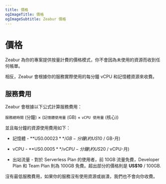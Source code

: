 ```yaml
---
title: 價格
ogImageTitle: 價格
ogImageSubtitle: Zeabur 價格
---
```


# 價格

Zeabur 為你的專案提供按量計費的價格模式，你不會因為未使用的資源而收到任何帳單。

相反，Zeabur 會根據你的服務實際使用的每分鐘 vCPU 和記憶體資源來收費。

## 服務費用

Zeabur 會根據以下公式計算服務費用：
  
`服務總時間` (分鐘) × (`記憶體使用量` (GB) + `vCPU 使用量` (核心))

並且每分鐘的資源使用費用如下：

- 記憶體 - **US$0.00023** / GB-分鐘 (約 US$10 / GB-月)

- vCPU - **US$0.0005** / vCPU-分鐘 (約 US$20 / vCPU-月)

- 出站流量 - 對於 Serverless Plan 的使用者，前 10GB 流量免費，Developer Plan 和 Team Plan 則為 100GB 免費。超出部分的價格則是 **US$10** / 100GB.

沒有最低服務費用，如果你的服務沒有使用資源或崩潰，我們也不會向你收費。

